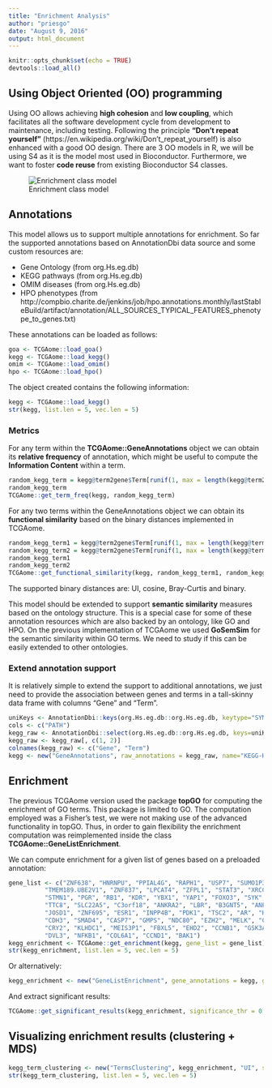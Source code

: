 ```yaml
---
title: "Enrichment Analysis"
author: "priesgo"
date: "August 9, 2016"
output: html_document
---
```


```r
knitr::opts_chunk$set(echo = TRUE)
devtools::load_all()
```

## Using Object Oriented (OO) programming

Using OO allows achieving **high cohesion** and **low coupling**, which facilitates all the software development cycle from development to maintenance, including testing. Following the principle **"Don't repeat yourself"** (https://en.wikipedia.org/wiki/Don't_repeat_yourself) is also enhanced with a good OO design. There are 3 OO models in R, we will be using S4 as it is the model most used in Bioconductor. Furthermore, we want to foster **code reuse** from existing Bioconductor S4 classes.

![Enrichment class model](figures/enrichment_class_model.png)

## Annotations

This model allows us to support multiple annotations for enrichment. So far the supported annotations based on AnnotationDbi data source and some custom resources are:

* Gene Ontology (from org.Hs.eg.db)
* KEGG pathways (from org.Hs.eg.db)
* OMIM diseases (from org.Hs.eg.db)
* HPO phenotypes (from http://compbio.charite.de/jenkins/job/hpo.annotations.monthly/lastStableBuild/artifact/annotation/ALL_SOURCES_TYPICAL_FEATURES_phenotype_to_genes.txt)

These annotations can be loaded as follows:
```r
goa <- TCGAome::load_goa()
kegg <- TCGAome::load_kegg()
omim <- TCGAome::load_omim()
hpo <- TCGAome::load_hpo()
```

The object created contains the following information:
```r
kegg <- TCGAome::load_kegg()
str(kegg, list.len = 5, vec.len = 5)
```

### Metrics

For any term within the **TCGAome::GeneAnnotations** object we can obtain its **relative frequency** of annotation, which might be useful to compute the **Information Content** within a term.

```r
random_kegg_term = kegg@term2gene$Term[runif(1, max = length(kegg@term2gene$Term))]
random_kegg_term
TCGAome::get_term_freq(kegg, random_kegg_term) 
```

For any two terms within the GeneAnnotations object we can obtain its **functional similarity** based on the binary distances implemented in TCGAome.

```r
random_kegg_term1 = kegg@term2gene$Term[runif(1, max = length(kegg@term2gene$Term))]
random_kegg_term2 = kegg@term2gene$Term[runif(1, max = length(kegg@term2gene$Term))]
random_kegg_term1
random_kegg_term2
TCGAome::get_functional_similarity(kegg, random_kegg_term1, random_kegg_term2, distance_measure = "UI")
```

The supported binary distances are: UI, cosine, Bray-Curtis and binary.

This model should be extended to support **semantic similarity** measures based on the ontology structure. This is a special case for some of these annotation resources which are also backed by an ontology, like GO and HPO. On the previous implementation of TCGAome we used **GoSemSim** for the semantic similarity within GO terms. We need to study if this can be easily extended to other ontologies.

### Extend annotation support

It is relatively simple to extend the support to additional annotations, we just need to provide the association between genes and terms in a tall-skinny data frame with columns "Gene" and "Term".
```r
uniKeys <- AnnotationDbi::keys(org.Hs.eg.db::org.Hs.eg.db, keytype="SYMBOL")
cols <- c("PATH")
kegg_raw <- AnnotationDbi::select(org.Hs.eg.db::org.Hs.eg.db, keys=uniKeys, columns=cols, keytype="SYMBOL")
kegg_raw <- kegg_raw[, c(1, 2)]
colnames(kegg_raw) <- c("Gene", "Term")
kegg <- new("GeneAnnotations", raw_annotations = kegg_raw, name="KEGG-Human")
```


## Enrichment

The previous TCGAome version used the package **topGO** for computing the enrichment of GO terms. This package is limited to GO. The computation employed was a Fisher's test, we were not making use of the advanced functionality in topGO. Thus, in order to gain flexibility the enrichment computation was reimplemented inside the class **TCGAome::GeneListEnrichment**.

We can compute enrichment for a given list of genes based on a preloaded annotation:

```r
gene_list <- c("ZNF638", "HNRNPU", "PPIAL4G", "RAPH1", "USP7", "SUMO1P3",
          "TMEM189.UBE2V1", "ZNF837", "LPCAT4", "ZFPL1", "STAT3", "XRCC1",
          "STMN1", "PGR", "RB1", "KDR", "YBX1", "YAP1", "FOXO3", "SYK", "RAB17",
          "TTC8", "SLC22A5", "C3orf18", "ANKRA2", "LBR", "B3GNT5", "ANP32E",
          "JOSD1", "ZNF695", "ESR1", "INPP4B", "PDK1", "TSC2", "AR", "HSPA1A",
          "CDH3", "SMAD4", "CASP7", "GMPS", "NDC80", "EZH2", "MELK", "CDC45",
          "CRY2", "KLHDC1", "MEIS3P1", "FBXL5", "EHD2", "CCNB1", "GSK3A",
          "DVL3", "NFKB1", "COL6A1", "CCND1", "BAK1")
kegg_enrichment <- TCGAome::get_enrichment(kegg, gene_list = gene_list)
str(kegg_enrichment, list.len = 5, vec.len = 5)
```

Or alternatively:
```r
kegg_enrichment <- new("GeneListEnrichment", gene_annotations = kegg, gene_list = gene_list)
```

And extract significant results:

```r
TCGAome::get_significant_results(kegg_enrichment, significance_thr = 0.05, adj_method = "none")
```


## Visualizing enrichment results (clustering + MDS)

```r
kegg_term_clustering <- new("TermsClustering", kegg_enrichment, "UI", significance_thr = 0.05, adj_method = "none")
str(kegg_term_clustering, list.len = 5, vec.len = 5)
```


